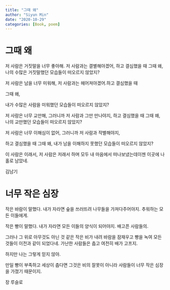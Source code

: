 ```yaml
---
title: "그때 왜"
author: "Siyun Min"
date: "2020-10-29"
categories: [Book, poem]
---
```

# 그때 왜

저 사람은 거짓말을 너무 좋아해. 저 사람과는 결별해야겠어, 하고 결심했을 때 그때 왜, 나의 수많은 거짓말했던 모습들이 떠오르지 않았지?

저 사람은 남을 너무 미워해, 저 사람과는 헤어져야겠어.하고 결심했을 때

그때 왜,

내가 수많은 사람을 미워했던 모습들이 떠오르지 않았지?

저 사람은 너무 교만해, 그러니까 저 사람과 그만 만나야지, 하고 결심했을 때 그때 왜, 나의 교만했던 모습들이 떠오르지 않았지?

저 사람은 너무 이해심이 없어, 그러니까 저 사람과 작별해야지,

하고 결심했을 때 그때 왜, 내가 남을 이해하지 못했던 모습들이 떠오르지 않았지?

이 사람은 이래서, 저 사람은 저래서 하며 모두 내 마음에서 떠나보냈는데이젠 이곳에 나 홀로 남았네.

김남기

# 너무 작은 심장

작은 바람이 말했다. 내가 자라면 숲을 쓰러뜨려 나무들을 가져다주어야지. 추워하는 모든 이들에게.

작은 빵이 말했다. 내가 자라면 모든 이들의 양식이 되어야지. 배고픈 사람들의.

그러나 그 위로 아무것도 아닌 것 같은 작은 비가 내려 바람을 잠재우고 빵을 녹여 모든 것들이 이전과 같이 되었다네. 가난한 사람들은 춥고 여전히 배가 고프지.

하지만 나는 그렇게 믿지 않아.

만일 빵이 부족하고 세상이 춥다면 그것은 비의 잘못이 아니라 사람들이 너무 작은 심장을 가졌기 때문이지.

장 루슬로